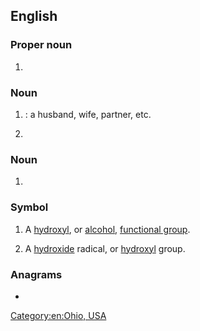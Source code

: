 {{also|oh|он|өн|애|óh|öh}}
==English==

===Proper noun===
{{en-proper noun}}

# {{lb|en|US}} {{abbreviation of|en|Ohio}}

===Noun===
{{en-noun}}

# {{lb|en|Internet slang}} {{initialism of|en|other half|nodot=1}}: a husband, wife, partner, etc.
# {{lb|en|US|army|aviation}} {{initialism of|en|[[observation]] [[helicopter]]}}

===Noun===
{{en-plural noun}}

# {{initialism of|en|office hours}}

===Symbol===
{{head|en|symbol}}

# {{lb|en|organic chemistry}} A [[hydroxyl]], or [[alcohol]], [[functional group]].
# {{lb|en|inorganic chemistry}} A [[hydroxide]] radical, or [[hydroxyl]] group.

===Anagrams===
* {{anagrams|en|a=ho|'ho|HO|Ho|H₂O|h/o|ho}}

[[Category:en:Ohio, USA]]
{{topics|en|States of the United States}}